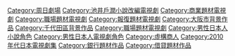 {{commonscat|Hanzawa Naoki}}
{{catmore}}
[[Category:周日劇場‎|Category:周日劇場‎]]
[[Category:池井戶潤小說改編電視劇|Category:池井戶潤小說改編電視劇]]
[[Category:商業題材電視劇|Category:商業題材電視劇]]
[[Category:職場題材電視劇|Category:職場題材電視劇]]
[[Category:報復題材電視劇|Category:報復題材電視劇]]
[[Category:大阪市背景作品|Category:大阪市背景作品]]
[[Category:千代田區背景作品|Category:千代田區背景作品]]
[[Category:職場題材電視劇|Category:職場題材電視劇]]
[[Category:男性日本人小說角色|Category:男性日本人小說角色]]
[[Category:男性日本人電視劇角色|Category:男性日本人電視劇角色]]
[[Category:虛構商人|Category:虛構商人]]
[[Category:2010年代日本電視劇集|Category:2010年代日本電視劇集]]
[[Category:銀行題材作品|Category:銀行題材作品]]
[[Category:借貸題材作品|Category:借貸題材作品]]